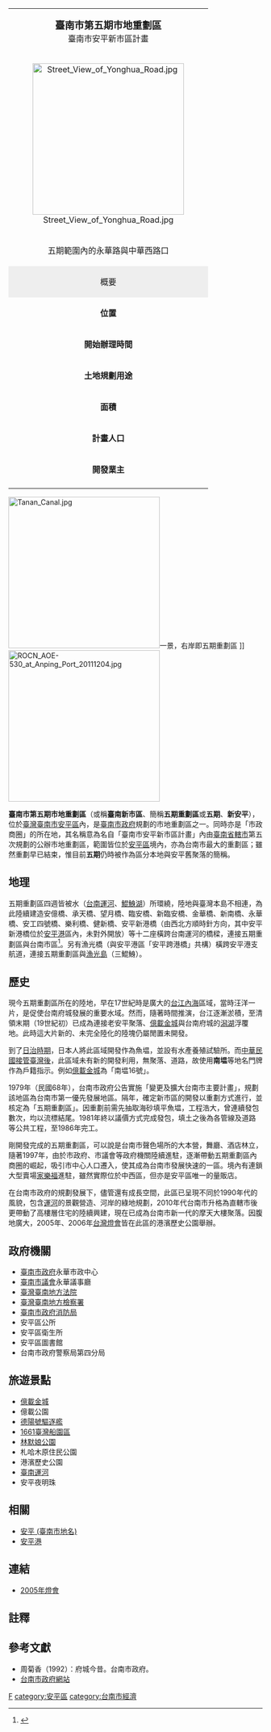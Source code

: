{| class="infobox" style="width: 25em; font-size: 90%;" cellspacing="2"
| style="font-size: 100%;" align="center" colspan="2" | '''<big> 臺南市第五期市地重劃區 </big>'''<br />
臺南市安平新市區計畫 
|-
| colspan="2" style="text-align: center;" | [[File:Street_View_of_Yonghua_Road.jpg|300px]] 
|-
| colspan="2" style="text-align: center;" |五期範圍內的永華路與中華西路口
|-
! colspan="2" style="background: #eeeeee;" | 概要
|-
| '''位置''' || 臺灣[[臺南市|台南市安平區]]
|-
| '''開始辦理時間''' ||1982年
|-
| '''土地規劃用途''' ||住宅、商業、學校、綠地、港埠等
|-
| '''面積''' ||604公頃 <ref>[http://www.tainan.gov.tw/tainan/warehouse/B60000/1000823ur01.pdf 變更臺南市南區細部計畫（原「擬定台南市安平新市區細部計畫案」事業及財務計畫專案通盤檢討）案計畫書]{{Dead link|date=2019年12月 |bot=InternetArchiveBot |fix-attempted=yes }}</ref> 
|-
| '''計畫人口''' ||65000人
|-
| '''開發業主''' ||臺南市政府
|-
|}

[[File:Tanan_Canal.jpg|300px]]一景，右岸即五期重劃區 ]]
[[File:ROCN_AOE-530_at_Anping_Port_20111204.jpg|300px]]

'''臺南市第五期市地重劃區'''（或稱'''臺南新市區'''、簡稱'''五期重劃區'''或'''五期'''、'''新安平'''），位於[[臺灣|臺灣]][[臺南市|臺南市]][[安平區|安平區]]內，是[[臺南市政府|臺南市政府]]規劃的市地重劃區之一。同時亦是「市政商圈」的所在地，其名稱意為名自「臺南市安平新市區計畫」內由[[臺南市_(省轄市)|臺南省轄市]]第五次規劃的公辦市地重劃區，範圍皆位於[[安平區|安平區]]境內，亦為台南市最大的重劃區；雖然重劃早已結束，惟目前'''五期'''仍時被作為區分本地與安平舊聚落的簡稱。

==地理==
五期重劃區四週皆被水（[[台南運河|台南運河]]、[[安平港|鯤鯓湖]]）所環繞，陸地與臺灣本島不相連，為此陸續建造安億橋、承天橋、望月橋、臨安橋、新臨安橋、金華橋、新南橋、永華橋、安工四號橋、樂利橋、健新橋、安平新港橋（由西北方順時針方向，其中安平新港橋位於[[安平港|安平港]]區內，未對外開放）等十二座橫跨台南運河的橋樑，連接五期重劃區與台南市區<ref>{{Cite web |url=http://www.lilyfruit.com.tw/lili_ner/default3.php |title=厝邊頭尾兮故事(三) 台南運河話古今 |accessdate=2009-04-18 |archive-date=2008-12-01 |archive-url=https://web.archive.org/web/20081201140542/http://www.lilyfruit.com.tw/lili_ner/default3.php |dead-url=no }}</ref>。另有漁光橋（與安平港區「安平跨港橋」共構）橫跨安平港支航道，連接五期重劃區與[[漁光島|漁光島]]（三鯤鯓）。

== 歷史 ==
現今五期重劃區所在的陸地，早在17世紀時是廣大的[[台江內海|台江內海]]區域，當時汪洋一片，是促使台南府城發展的重要水域。然而，隨著時間推演，台江逐漸淤積，至清領末期（19世紀初）已成為連接老安平聚落、[[億載金城|億載金城]]與台南府城的[[潟湖|潟湖]]浮覆地。此時這大片新的、未完全陸化的陸塊仍屬閒置未開發。

到了[[台灣日治時期|日治時期]]，日本人將此區域開發作為魚塭，並設有水產養殖試驗所。而[[臺灣戰後時期|中華民國接管臺灣後]]，{{noteTag|或稱接收台灣、[[臺灣光復|光復台灣]]、[[台灣地位未定論|佔領台灣]]}}此區域未有新的開發利用，無聚落、道路，故使用'''南塭'''等地名門牌作為戶籍指示。例如[[二鯤鯓砲臺|億載金城]]為「南塭16號」。

1979年（民國68年），台南市政府公告實施「變更及擴大台南市主要計畫」，規劃該地區為台南市第一優先發展地區。隔年，確定新市區的開發以重劃方式進行，並核定為「五期重劃區」。因重劃前需先抽取海砂填平魚塭，工程浩大，曾連續發包數次，均以流標結尾。1981年終以議價方式完成發包，填土之後為各管線及道路等公共工程，至1986年完工。

剛開發完成的五期重劃區，可以說是台南市聲色場所的大本營，舞廳、酒店林立，隨著1997年，由於市政府、市議會等政府機關陸續進駐，逐漸帶動五期重劃區內商圈的崛起，吸引市中心人口遷入，使其成為台南市發展快速的一區。境內有連鎖大型賣場[[家樂福|家樂福]]進駐，雖然實際位於中西區，但亦是安平區唯一的量販店。

在台南市政府的規劃發展下，儘管還有成長空間，此區已呈現不同於1990年代的風貌，包含[[臺南運河|運河]]的景觀營造、河岸的綠地規劃，2010年代台南市升格為直轄市後更帶動了高樓層住宅的陸續興建，現在已成為台南市新一代的摩天大樓聚落。因腹地廣大，2005年、2006年[[台灣燈會|台灣燈會]]皆在此區的港濱歷史公園舉辦。

== 政府機關 ==
*[[臺南市政府|臺南市政府]]永華市政中心
*[[臺南市議會|臺南市議會]]永華議事廳
*[[臺灣臺南地方法院|臺灣臺南地方法院]]
*[[臺灣臺南地方檢察署|臺灣臺南地方檢察署]]
*[[臺南市政府消防局|臺南市政府消防局]]
*安平區公所
*安平區衛生所
*安平區圖書館
*台南市政府警察局第四分局

== 旅遊景點 ==
*[[億載金城|億載金城]]
*億載公園
*[[德陽號驅逐艦|德陽號驅逐艦]]
*[[1661臺灣船園區|1661臺灣船園區]]
*[[林默娘公園|林默娘公園]]
*札哈木原住民公園
*港濱歷史公園
*[[臺南運河|臺南運河]]
*安平夜明珠

== 相關 ==
*[[安平_(臺南市地名)|安平 (臺南市地名)]]
*[[安平港|安平港]]

== 連結 ==
*[https://web.archive.org/web/20080505081433/http://ims.tncg.gov.tw/lantern2005/vod.aspx 2005年燈會]

==註釋==
<references group="註" />

==參考文獻==
<div class="references-small">
<references></references>
*周菊香（1992）：府城今昔。台南市政府。
*[https://web.archive.org/web/20090830073334/http://www.tncg.gov.tw/ 台南市政府網站]
</div>

{{中華民國島嶼}}
{{Pacific Islands}}

[[category:臺南市市地重劃區|F]]
[[category:安平區|category:安平區]]
[[category:台南市經濟|category:台南市經濟]]